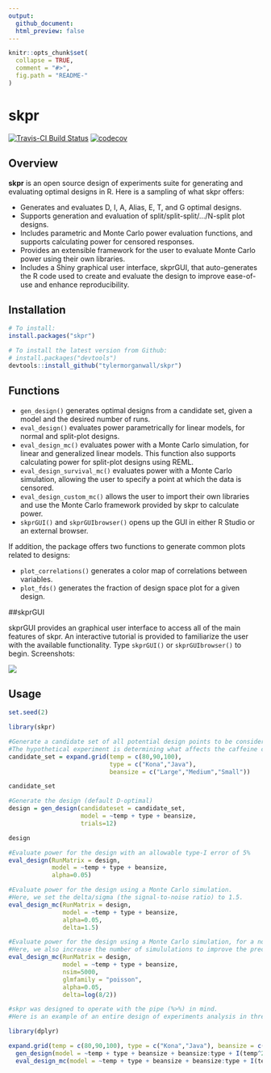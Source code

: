 ```yaml
---
output: 
  github_document:
  html_preview: false
---
```


```r
knitr::opts_chunk$set(
  collapse = TRUE,
  comment = "#>",
  fig.path = "README-"
)
```

# skpr

[![Travis-CI Build Status](https://travis-ci.org/tylermorganwall/skpr.svg?branch=master)](https://travis-ci.org/tylermorganwall/skpr)
[![codecov](https://codecov.io/gh/tylermorganwall/skpr/branch/master/graph/badge.svg)](https://codecov.io/gh/tylermorganwall/skpr)

## Overview

**skpr** is an open source design of experiments suite for generating and evaluating optimal designs in R. Here is a sampling of what skpr offers: 

* Generates and evaluates D, I, A, Alias, E, T, and G optimal designs. 
* Supports generation and evaluation of split/split-split/.../N-split plot designs. 
* Includes parametric and Monte Carlo power evaluation functions, and supports calculating power for censored responses. 
* Provides an extensible framework for the user to evaluate Monte Carlo power using their own libraries. 
* Includes a Shiny graphical user interface, skprGUI, that auto-generates the R code used to create and evaluate the design to improve ease-of-use and enhance reproducibility.

## Installation

```r
# To install:
install.packages("skpr")

# To install the latest version from Github:
# install.packages("devtools")
devtools::install_github("tylermorganwall/skpr")
```

## Functions

* `gen_design()` generates optimal designs from a candidate set, given a model and the desired number of runs.
* `eval_design()` evaluates power parametrically for linear models, for normal and split-plot designs.
* `eval_design_mc()` evaluates power with a Monte Carlo simulation, for linear and generalized linear models. This function also supports calculating power for split-plot designs using REML. 
* `eval_design_survival_mc()` evaluates power with a Monte Carlo simulation, allowing the user to specify a point at which the data is censored.
* `eval_design_custom_mc()` allows the user to import their own libraries and use the Monte Carlo framework provided by skpr to calculate power.
* `skprGUI()` and `skprGUIbrowser()` opens up the GUI in either R Studio or an external browser.

If addition, the package offers two functions to generate common plots related to designs:

* `plot_correlations()` generates a color map of correlations between variables.
* `plot_fds()` generates the fraction of design space plot for a given design.

##skprGUI
 
skprGUI provides an graphical user interface to access all of the main features of skpr. An interactive tutorial is provided to familiarize the user with the available functionality. Type `skprGUI()` or `skprGUIbrowser()` to begin. Screenshots:

<img src="man/figures/skprGUIcomp.png" align="center"></img>


## Usage

```r
set.seed(2)
```

```r
library(skpr)

#Generate a candidate set of all potential design points to be considered in the experiment
#The hypothetical experiment is determining what affects the caffeine content in coffee
candidate_set = expand.grid(temp = c(80,90,100), 
                            type = c("Kona","Java"),
                            beansize = c("Large","Medium","Small"))

candidate_set

#Generate the design (default D-optimal)
design = gen_design(candidateset = candidate_set, 
                    model = ~temp + type + beansize,
                    trials=12)

design

#Evaluate power for the design with an allowable type-I error of 5%
eval_design(RunMatrix = design,
            model = ~temp + type + beansize,
            alpha=0.05)

#Evaluate power for the design using a Monte Carlo simulation. 
#Here, we set the delta/sigma (the signal-to-noise ratio) to 1.5.
eval_design_mc(RunMatrix = design,
               model = ~temp + type + beansize,
               alpha=0.05,
               delta=1.5)

#Evaluate power for the design using a Monte Carlo simulation, for a non-normal response. 
#Here, we also increase the number of simululations to improve the precision of the results.
eval_design_mc(RunMatrix = design,
               model = ~temp + type + beansize,
               nsim=5000,
               glmfamily = "poisson",
               alpha=0.05,
               delta=log(8/2))

#skpr was designed to operate with the pipe (%>%) in mind. 
#Here is an example of an entire design of experiments analysis in three lines:

library(dplyr)

expand.grid(temp = c(80,90,100), type = c("Kona","Java"), beansize = c("Large","Medium","Small")) %>%
  gen_design(model = ~temp + type + beansize + beansize:type + I(temp^2), trials=24, optimality="I") %>%
  eval_design_mc(model = ~temp + type + beansize + beansize:type + I(temp^2), alpha=0.05)

```
